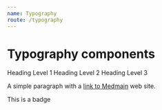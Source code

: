 ```yaml
---
name: Typography
route: /typography
---
```




# Typography components

<Playground>
  <Root>
    <Heading1>Heading Level 1</Heading1>
    <Heading2>Heading Level 2</Heading2>
    <Heading3>Heading Level 3</Heading3>
    <p>
      A simple paragraph with a <a href="https://medmain.com">link to Medmain</a> web site.
    </p>
    <Badge>This is a badge</Badge>
  </Root>
</Playground>
